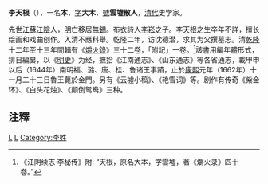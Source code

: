 '''李天根'''（{{bd|？||？||catIdx=L李}}），一名'''本'''，[[表字|字]]'''大木'''，[[號|號]]'''雲墟散人'''，[[清代|清代]]史学家。

先世[[江蘇|江蘇]][[江陰|江陰]]人，[[明|明]]亡移居[[無錫|無錫]]。布衣詩人[[李崧_(清朝)|李崧]]之子。李天根之生卒年不詳，擅长绘画和戏曲创作。入清不應科舉。乾隆二年，访沈德潜，求其为父撰墓志。清[[乾隆|乾隆]]十二年至十三年間輯有《[[爝火錄|爝火錄]]》三十二卷，「附記」一卷。<ref>《江阴续志·李秘传》附: “天根，原名大本，字雲墟，著《爝火录》四十卷。”</ref>該書用編年體形式，排日編纂，以《[[明史|明史]]》为经，摭拾《江南通志》、《山东通志》等各省通志，載甲申以后（1644年）南明福、潞、唐、桂、鲁诸王事蹟，止於[[康熙|康熙]]元年（1662年）十一月二十三日魯王薨於金門。另有《云墟小稿》、《艳雪词》等。剧作有传奇《紫金环》、《白头花烛》、《颠倒鸳鸯》三种。

==注釋==
{{reflist}}

[[Category:清朝歷史學家|L]]
[[Category:無錫人|L]]
[[Category:李姓|Category:李姓]]